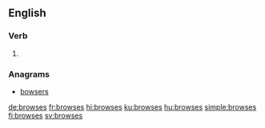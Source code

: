 ==English==

===Verb===
{{head|en|verb form}}

# {{en-third-person singular of|browse}}

===Anagrams===
* [[bowsers#English|bowsers]]

[[de:browses]]
[[fr:browses]]
[[hi:browses]]
[[ku:browses]]
[[hu:browses]]
[[simple:browses]]
[[fi:browses]]
[[sv:browses]]